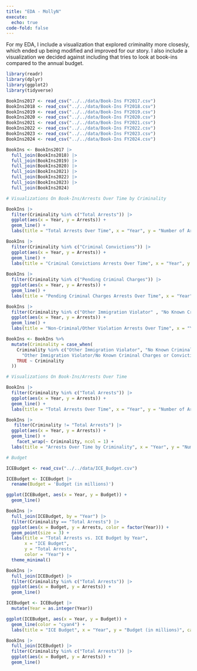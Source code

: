 ```yaml
---
title: "EDA - MollyN"
execute: 
  echo: true      
code-fold: false  
---
```

For my EDA, I include a visualization that explored criminality more closesly, which ended up being modified and improved for our story. I also include a visualization we decided against including that tries to look at book-ins compared to the annual budget. 

```r
library(readr)
library(dplyr)
library(ggplot2)
library(tidyverse)
```


```r
BookIns2017 <- read_csv("../../data/Book-Ins FY2017.csv")
BookIns2018 <- read_csv("../../data/Book-Ins FY2018.csv")
BookIns2019 <- read_csv("../../data/Book-Ins FY2019.csv")
BookIns2020 <- read_csv("../../data/Book-Ins FY2020.csv")
BookIns2021 <- read_csv("../../data/Book-Ins FY2021.csv")
BookIns2022 <- read_csv("../../data/Book-Ins FY2022.csv")
BookIns2023 <- read_csv("../../data/Book-Ins FY2023.csv")
BookIns2024 <- read_csv("../../data/Book-Ins FY2024.csv")
```
```r
BookIns <- BookIns2017 |>
  full_join(BookIns2018) |>
  full_join(BookIns2019) |>
  full_join(BookIns2020) |>
  full_join(BookIns2021) |>
  full_join(BookIns2022) |>
  full_join(BookIns2023) |>
  full_join(BookIns2024) 
```

```r
# Visualizations On Book-Ins/Arrests Over Time by Criminality

BookIns |>
  filter(Criminality %in% c("Total Arrests")) |>
  ggplot(aes(x = Year, y = Arrests)) + 
  geom_line() + 
  labs(title = "Total Arrests Over Time", x = "Year", y = "Number of Arrests")

BookIns |>
  filter(Criminality %in% c("Criminal Convictions")) |>
  ggplot(aes(x = Year, y = Arrests)) + 
  geom_line() + 
  labs(title = "Criminal Convictions Arrests Over Time", x = "Year", y = "Number of Arrests")
  
BookIns |>
  filter(Criminality %in% c("Pending Criminal Charges")) |>
  ggplot(aes(x = Year, y = Arrests)) + 
  geom_line() + 
  labs(title = "Pending Criminal Charges Arrests Over Time", x = "Year", y = "Number of Arrests")

BookIns |>
  filter(Criminality %in% c("Other Immigration Violator" , "No Known Criminal Charges or Convictions")) |>
  ggplot(aes(x = Year, y = Arrests)) + 
  geom_line() + 
  labs(title = "Non-Criminal/Other Violation Arrests Over Time", x = "Year", y = "Number of Arrests")
```



```r
BookIns <- BookIns %>%
  mutate(Criminality = case_when(
    Criminality %in% c("Other Immigration Violator", "No Known Criminal Charges or Convictions") ~ 
      "Other Immigration Violator/No Known Criminal Charges or Convictions",
    TRUE ~ Criminality
  ))
```


```r
# Visualizations On Book-Ins/Arrests Over Time

BookIns |>
  filter(Criminality %in% c("Total Arrests")) |>
  ggplot(aes(x = Year, y = Arrests)) + 
  geom_line() + 
  labs(title = "Total Arrests Over Time", x = "Year", y = "Number of Arrests")
```

```r
BookIns |>
   filter(Criminality != "Total Arrests") |>
  ggplot(aes(x = Year, y = Arrests)) + 
  geom_line() + 
    facet_wrap(~ Criminality, ncol = 1) +
  labs(title = "Arrests Over Time by Criminality", x = "Year", y = "Number of Arrests")
```


```r
# Budget

ICEBudget <- read_csv("../../data/ICE_Budget.csv")
```

```r
ICEBudget <- ICEBudget |>
  rename(Budget = 'Budget (in millions)')
```

```r
ggplot(ICEBudget, aes(x = Year, y = Budget)) +
  geom_line()
```

```r
BookIns |>
  full_join(ICEBudget, by = "Year") |>
  filter(Criminality == "Total Arrests") |>
  ggplot(aes(x = Budget, y = Arrests, color = factor(Year))) +
  geom_point(size = 3) +
  labs(title = "Total Arrests vs. ICE Budget by Year",
       x = "ICE Budget",
       y = "Total Arrests",
       color = "Year") +
  theme_minimal()
```

```r
BookIns |>
  full_join(ICEBudget) |>
  filter(Criminality %in% c("Total Arrests")) |>
  ggplot(aes(x = Budget, y = Arrests)) + 
  geom_line()
```


```r
ICEBudget <- ICEBudget |>
  mutate(Year = as.integer(Year))
```

```r
ggplot(ICEBudget, aes(x = Year, y = Budget)) +
  geom_line(color = "cyan4") +
  labs(title = "ICE Budget", x = "Year", y = "Budget (in millions)", caption = "Source: ICE Detention Statics from ice.gov")
```

```r
BookIns |>
  full_join(ICEBudget) |>
  filter(Criminality %in% c("Total Arrests")) |>
  ggplot(aes(x = Budget, y = Arrests)) + 
  geom_line()
```
